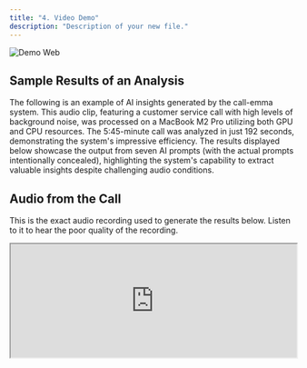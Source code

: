 ```yaml
---
title: "4. Video Demo"
description: "Description of your new file."
---
```


![Demo Web](/images/demo.webp)

## Sample Results of an Analysis

The following is an example of AI insights generated by the call-emma system. This audio clip, featuring a customer service call with high levels of background noise, was processed on a MacBook M2 Pro utilizing both GPU and CPU resources. The 5:45-minute call was analyzed in just 192 seconds, demonstrating the system's impressive efficiency. The results displayed below showcase the output from seven AI prompts (with the actual prompts intentionally concealed), highlighting the system's capability to extract valuable insights despite challenging audio conditions.

## Audio from the Call 

This is the exact audio recording used to generate the results below. Listen to it to hear the poor quality of the recording.

<iframe width="100%" height="200" src="https://ainspire.ai/files/test/2.html" />

## Generative AI Results

Note that the results are output in API format or can be directly inserted into your chosen database table via our connectors.

<iframe width="100%" height="2000" src="https://ainspire.ai/files/test/1.html" />